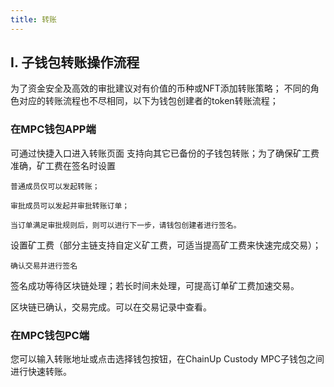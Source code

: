 ```yaml
---
title: 转账
---
```



## I. 子钱包转账操作流程

为了资金安全及高效的审批建议对有价值的币种或NFT添加转账策略；
不同的角色对应的转账流程也不尽相同，以下为钱包创建者的token转账流程；

### **在MPC钱包APP端**

<Steps>
<Step title="转账页面">
    可通过快捷入口进入转账页面

</Step>
<Step title="填写并确认转账信息">
    支持向其它已备份的子钱包转账；为了确保矿工费准确，矿工费在签名时设置

    普通成员仅可以发起转账；
    
    审批成员可以发起并审批转账订单；

    当订单满足审批规则后，则可以进行下一步，请钱包创建者进行签名。
</Step>
<Step title="钱包创建者确认交易并签名">
    设置矿工费（部分主链支持自定义矿工费，可适当提高矿工费来快速完成交易）；
    
    确认交易并进行签名
</Step>
<Step title="签名成功">
 签名成功等待区块链处理；若长时间未处理，可提高订单矿工费加速交易。
 
 区块链已确认，交易完成。可以在交易记录中查看。
</Step>
</Steps>

### **在MPC钱包PC端**
您可以输入转账地址或点击选择钱包按钮，在ChainUp Custody MPC子钱包之间进行快速转账。


